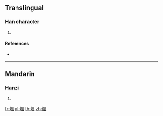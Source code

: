 {{character info/new}}
==Translingual==

===Han character===
{{Han char|rn=86|rad=火|as=09|sn=13|four=|canj=FHNI|ids=⿰火風}}

# {{defn|Han|sort=火09}}

====References====
* {{Han ref|kx=0676.010|dkj=19175|dj=1087.060|hdz=32219.060|uh=7148|ud=29000}}

----

==Mandarin==

===Hanzi===
{{cmn-hanzi|pin=[[fèng]] ([[feng4]]), [[làn]] ([[lan4]])|wg=feng<sup>4</sup>, lan<sup>4</sup>}}

# {{defn|lang=cmn|sort=火09}}

[[fr:煈]]
[[pl:煈]]
[[th:煈]]
[[zh:煈]]